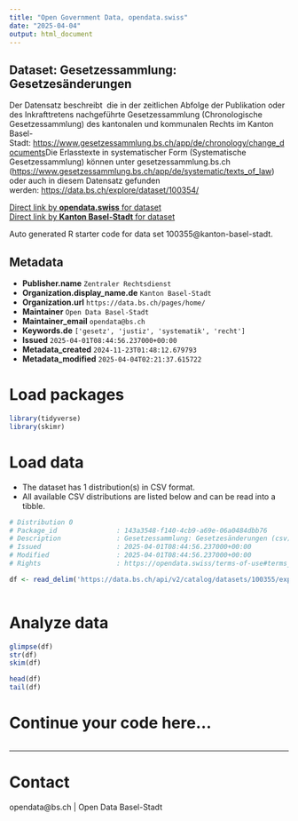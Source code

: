 ```yaml
---
title: "Open Government Data, opendata.swiss"
date: "2025-04-04"
output: html_document
---
```


## Dataset: Gesetzessammlung: Gesetzesänderungen

Der Datensatz beschreibt  die in der zeitlichen Abfolge der Publikation oder des Inkrafttretens nachgeführte Gesetzessammlung (Chronologische Gesetzessammlung) des kantonalen und kommunalen Rechts im Kanton Basel-Stadt: [https://www.gesetzessammlung.bs.ch/app/de/chronology/change_documents](https://www.gesetzessammlung.bs.ch/app/de/chronology/change_documents)Die Erlasstexte in systematischer Form (Systematische Gesetzessammlung) können unter gesetzessammlung.bs.ch ([https://www.gesetzessammlung.bs.ch/app/de/systematic/texts_of_law](https://www.gesetzessammlung.bs.ch/app/de/systematic/texts_of_law)) oder auch in diesem Datensatz gefunden werden: [https://data.bs.ch/explore/dataset/100354/](https://data.bs.ch/explore/dataset/100354/)

[Direct link by **opendata.swiss** for dataset](https://opendata.swiss/de/dataset/gesetzessammlung-gesetzesanderungen)<br>
[Direct link by **Kanton Basel-Stadt** for dataset](https://data.bs.ch/explore/dataset/100355/)

Auto generated R starter code for data set 100355@kanton-basel-stadt.

## Metadata

- **Publisher.name** `Zentraler Rechtsdienst`
- **Organization.display_name.de** `Kanton Basel-Stadt`
- **Organization.url** `https://data.bs.ch/pages/home/`
- **Maintainer** `Open Data Basel-Stadt`
- **Maintainer_email** `opendata@bs.ch`
- **Keywords.de** `['gesetz', 'justiz', 'systematik', 'recht']`
- **Issued** `2025-04-01T08:44:56.237000+00:00`
- **Metadata_created** `2024-11-23T01:48:12.679793`
- **Metadata_modified** `2025-04-04T02:21:37.615722`


# Load packages

```r

library(tidyverse)
library(skimr)

```

# Load data

-   The dataset has 1 distribution(s) in CSV format.
-   All available CSV distributions are listed below and can be read into a tibble.

```r

# Distribution 0
# Package_id               : 143a3548-f140-4cb9-a69e-06a0484dbb76
# Description              : Gesetzessammlung: Gesetzesänderungen (csv)
# Issued                   : 2025-04-01T08:44:56.237000+00:00
# Modified                 : 2025-04-01T08:44:56.237000+00:00
# Rights                   : https://opendata.swiss/terms-of-use#terms_by

df <- read_delim('https://data.bs.ch/api/v2/catalog/datasets/100355/exports/csv?use_labels=true')



```

# Analyze data

```r

glimpse(df)
str(df)
skim(df)

head(df)
tail(df)

```

# Continue your code here...

```r

```

------------------------------------------------------------------------

# Contact

opendata@bs.ch | Open Data Basel-Stadt
